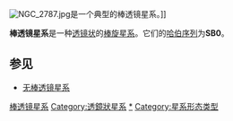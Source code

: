 {{unreferenced|time=2012-9-9}} 
[[Image:NGC_2787.jpg|thumb]]是一个典型的棒透镜星系。]]

'''棒透镜星系'''是一种[[透镜星系|透镜状]]的[[棒旋星系|棒旋星系]]。它们的[[哈伯序列|哈伯序列]]为'''SB0'''。

==参见==
*[[无棒透镜星系|无棒透镜星系]]

{{星系}}

{{DEFAULTSORT:Barred Lenticular Galaxy}}
[[Category:棒透镜星系|]]
[[Category:透鏡狀星系|Category:透鏡狀星系]]
[[Category:棒状星系|*]]
[[Category:星系形态类型|Category:星系形态类型]]

{{Galaxy-stub}}